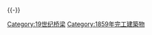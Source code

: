 {{Commonscat|Bridges completed in 1859}}
{{Cat nav 10years|19世纪桥梁|1859||年完工橋梁}}
{{-}}
[[Category:19世纪桥梁|Category:19世纪桥梁]]
[[Category:1859年完工建築物|Category:1859年完工建築物]]